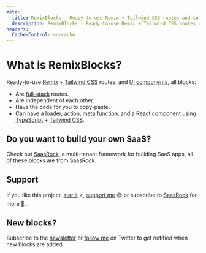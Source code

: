 ```yaml
---
meta:
  title: RemixBlocks - Ready-to-use Remix + Tailwind CSS routes and components.
  description: RemixBlocks - Ready-to-use Remix + Tailwind CSS routes and components.
headers:
  Cache-Control: no-cache
---
```


# What is RemixBlocks?

Ready-to-use [Remix](https://remix.run) + [Tailwind CSS](https://tailwindcss.com/) routes, and [UI components](/components), all blocks:

- Are [full-stack](https://alexandro.dev/7-things-i-ve-learned-using-remix-for-1-month) routes.
- Are independent of each other.
- Have the code for you to copy-paste.
- Can have a [loader](https://remix.run/docs/en/v1/guides/data-loading), [action](https://remix.run/docs/en/v1/guides/data-writes), [meta function](https://remix.run/docs/en/v1/api/conventions#meta), and a React component using [TypeScript](https://www.typescriptlang.org/) + [Tailwind CSS](https://tailwindcss.com/).

## Do you want to build your own SaaS?

Check out [SaasRock](http://saasrock.com/), a multi-tenant framework for building SaaS apps, all of these blocks are from SaasRock.

## Support

If you like this project, [star it](https://github.com/AlexandroMtzG/remix-blocks) ⭐, [support me](https://github.com/sponsors/AlexandroMtzG) 😊 or subscribe to [SaasRock](https://alexandromg.gumroad.com/l/SaasRock) for more 🚀.

## New blocks?

Subscribe to the [newsletter](https://saasrock.com/newsletter) or [follow me](https://twitter.com/AlexandroMtzG) on Twitter to get notified when new blocks are added.
